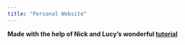 ```yaml
---
title: "Personal Website"
---
```


__Made with the help of Nick and Lucy's wonderful [tutorial](http://nickstrayer.me/RMarkdown_Sites_tutorial/)__